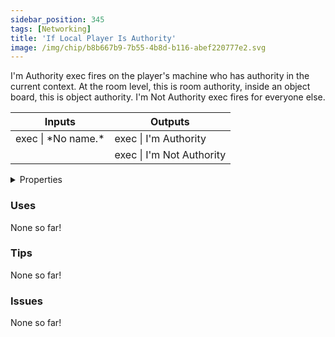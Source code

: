 ```yaml
---
sidebar_position: 345
tags: [Networking]
title: 'If Local Player Is Authority'
image: /img/chip/b8b667b9-7b55-4b8d-b116-abef220777e2.svg
---
```


I'm Authority exec fires on the player's machine who has authority in the current context. At the room level, this is room authority, inside an object board, this is object authority. I'm Not Authority exec fires for everyone else.



<IChip uuid="b8b667b9-7b55-4b8d-b116-abef220777e2"/>

<table><thead><tr><th>Inputs</th><th>Outputs</th></tr></thead><tbody><tr><td>exec | *No name.*</td><td>exec | I'm Authority</td></tr><tr><td /><td>exec | I'm Not Authority</td></tr></tbody></table>

<details>
  <summary>Properties</summary>
  <div>
    <div>
    <table>
      <tbody>
        <tr>
          <td>Is beta required?</td>
          <td>No</td>
        </tr>
        <tr>
          <td>Is chip a trolling risk?</td>
          <td>No</td>
        </tr>
        <tr>
          <td>Is chip a role assignment risk?</td>
          <td>No</td>
        </tr>
        <tr>
          <td>Chip UUID</td>
          <td>b8b667b9-7b55-4b8d-b116-abef220777e2</td>
        </tr>
        <tr>
          <td>Room availability</td>
          <td>Available everywhere</td>
        </tr>
      </tbody>
    </table>
    </div>
  </div>
</details>

### Uses

None so far!

### Tips

None so far!

### Issues

None so far!